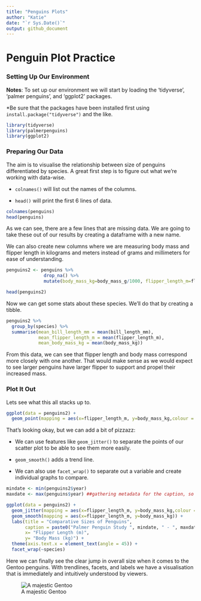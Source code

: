 ```yaml
---
title: "Penguins Plots"
author: "Katie"
date: "`r Sys.Date()`"
output: github_document
---
```


# Penguin Plot Practice

### Setting Up Our Environment

**Notes**: To set up our environment we will start by loading the 'tidyverse', 'palmer penguins', and 'ggplot2' packages.

\*Be sure that the packages have been installed first using `install.package("tidyverse")` and the like.

```r
library(tidyverse)
library(palmerpenguins)
library(ggplot2)
```

### Preparing Our Data

The aim is to visualise the relationship between size of penguins differentiated by species. A great first step is to figure out what we're working with data-wise.

-   `colnames()` will list out the names of the columns.

-   `head()` will print the first 6 lines of data.

```r
colnames(penguins)
head(penguins)
```

As we can see, there are a few lines that are missing data. We are going to take these out of our results by creating a dataframe with a new name.

We can also create new columns where we are measuring body mass and flipper length in kilograms and meters instead of grams and millimeters for ease of understanding.

```r
penguins2 <- penguins %>%
              drop_na() %>%
              mutate(body_mass_kg=body_mass_g/1000, flipper_length_m=flipper_length_mm/1000)

head(penguins2)

```

Now we can get some stats about these species. We'll do that by creating a tibble.

```r
penguins2 %>%
  group_by(species) %>%
  summarise(mean_bill_length_mm = mean(bill_length_mm),
            mean_flipper_length_m = mean(flipper_length_m),
            mean_body_mass_kg = mean(body_mass_kg))
```

From this data, we can see that flipper length and body mass correspond more closely with one another. That would make sense as we would expect to see larger penguins have larger flipper to support and propel their increased mass.

### Plot It Out

Lets see what this all stacks up to.

```r
ggplot(data = penguins2) +
  geom_point(mapping = aes(x=flipper_length_m, y=body_mass_kg,colour = species))
```

That's looking okay, but we can add a bit of pizzazz:

-   We can use features like `geom_jitter()` to separate the points of our scatter plot to be able to see them more easily.

-   `geom_smooth()` adds a trend line.

-   We can also use `facet_wrap()` to separate out a variable and create individual graphs to compare.

```r
mindate <- min(penguins2$year) 
maxdate <- max(penguins$year) ##gathering metadata for the caption, so that if new penguin measurements are added to our original database we will have an immediately updated caption

ggplot(data = penguins2) +
  geom_jitter(mapping = aes(x=flipper_length_m, y=body_mass_kg,colour = species)) +
  geom_smooth(mapping = aes(x=flipper_length_m, y=body_mass_kg)) +
  labs(title = "Comparative Sizes of Penguins",
       caption = paste0("Palmer Penguin Study ", mindate, " - ", maxdate),##here's where they come in!
       x= "Flipper Length (m)",
       y= "Body Mass (kg)") +
  theme(axis.text.x = element_text(angle = 45)) +
  facet_wrap(~species)
```

Here we can finally see the clear jump in overall size when it comes to the Gentoo penguins. With trendlines, facets, and labels we have a visualisation that is immediately and intuitively understood by viewers.

![A majestic Gentoo](https://cdn.download.ams.birds.cornell.edu/api/v1/asset/612764627/2400)
